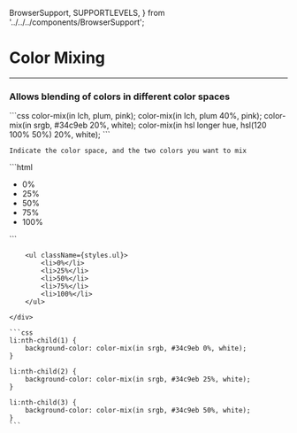   BrowserSupport,
  SUPPORTLEVELS,
} from '../../../components/BrowserSupport';

# <FontAwesomeIcon icon={faBadgeCheck} color="green" /> Color Mixing

---

### Allows blending of colors in different color spaces

<Columns count={2}>
    ```css
    color-mix(in lch, plum, pink);
    color-mix(in lch, plum 40%, pink);
    color-mix(in srgb, #34c9eb 20%, white);
    color-mix(in hsl longer hue, hsl(120 100% 50%) 20%, white);
    ```

    Indicate the color space, and the two colors you want to mix

</Columns>

<Columns count={2}>
    <div>
        ```html
        <ul>
            <li>0%</li>
            <li>25%</li>
            <li>50%</li>
            <li>75%</li>
            <li>100%</li>
        </ul>
        ```

        <ul className={styles.ul}>
            <li>0%</li>
            <li>25%</li>
            <li>50%</li>
            <li>75%</li>
            <li>100%</li>
        </ul>

    </div>

    ```css
    li:nth-child(1) {
        background-color: color-mix(in srgb, #34c9eb 0%, white);
    }

    li:nth-child(2) {
        background-color: color-mix(in srgb, #34c9eb 25%, white);
    }

    li:nth-child(3) {
        background-color: color-mix(in srgb, #34c9eb 50%, white);
    }
    ```

</Columns>

<BrowserSupport
  chrome={SUPPORTLEVELS.FULL}
  firefox={SUPPORTLEVELS.FULL}
  safari={SUPPORTLEVELS.FULL}
  edge={SUPPORTLEVELS.FULL}
  ie={SUPPORTLEVELS.NONE}
/>
